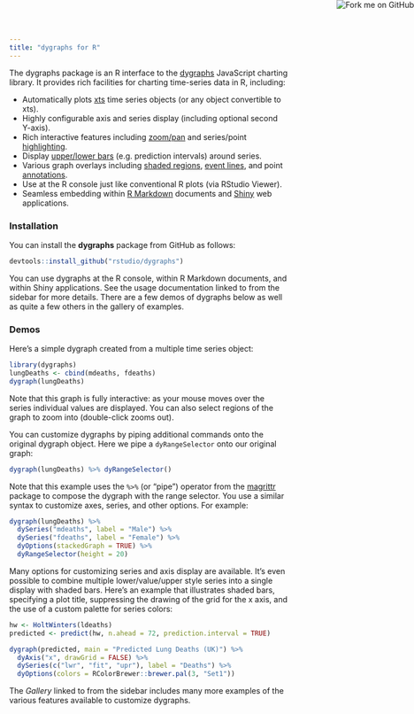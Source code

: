 ```yaml
---
title: "dygraphs for R"
---
```


The dygraphs package is an R interface to the [dygraphs](http://dygraphs.com) JavaScript charting library. It provides rich facilities for charting time-series data in R, including:

- Automatically plots [xts](http://cran.rstudio.com/web/packages/xts/index.html) time series objects (or any object convertible to xts).
- Highly configurable axis and series display (including optional second Y-axis).
- Rich interactive features including [zoom/pan](gallery-range-selector.html) and series/point [highlighting](gallery-series-highlighting.html).
- Display [upper/lower bars](gallery-upper-lower-bars.html) (e.g. prediction intervals) around series.
- Various graph overlays including [shaded regions](gallery-shaded-regions.html), [event lines](gallery-event-lines.html), and point [annotations](gallery-annotations.html).
- Use at the R console just like conventional R plots (via RStudio Viewer).
- Seamless embedding within [R Markdown](r-markdown.html) documents and [Shiny](shiny.html) web applications.

### Installation

You can install the **dygraphs** package from GitHub as follows:

```r
devtools::install_github("rstudio/dygraphs")
```

You can use dygraphs at the R console, within R Markdown documents, and within Shiny applications. See the usage documentation linked to from the sidebar for more details. There are a few demos of dygraphs below as well as quite a few others in the gallery of examples.

### Demos

Here's a simple dygraph created from a multiple time series object:

```r
library(dygraphs)
lungDeaths <- cbind(mdeaths, fdeaths)
dygraph(lungDeaths)
```

Note that this graph is fully interactive: as your mouse moves over the series individual values are displayed. You can also select regions of the graph to zoom into (double-click zooms out).

You can customize dygraphs by piping additional commands onto the original dygraph object. Here we pipe a `dyRangeSelector` onto our original graph:

```r
dygraph(lungDeaths) %>% dyRangeSelector()
```

Note that this example uses the `%>%` (or "pipe") operator from the [magrittr](http://cran.r-project.org/web/packages/magrittr/vignettes/magrittr.html) package to compose the dygraph with the range selector. You use a similar syntax to customize axes, series, and other options. For example:

```r
dygraph(lungDeaths) %>%
  dySeries("mdeaths", label = "Male") %>%
  dySeries("fdeaths", label = "Female") %>%
  dyOptions(stackedGraph = TRUE) %>%
  dyRangeSelector(height = 20)
```

Many options for customizing series and axis display are available. It's even possible to combine multiple lower/value/upper style series into a single display with shaded bars. Here's an example that illustrates shaded bars, specifying a plot title, suppressing the drawing of the grid for the x axis, and the use of a custom palette for series colors:


```r
hw <- HoltWinters(ldeaths)
predicted <- predict(hw, n.ahead = 72, prediction.interval = TRUE)

dygraph(predicted, main = "Predicted Lung Deaths (UK)") %>%
  dyAxis("x", drawGrid = FALSE) %>%
  dySeries(c("lwr", "fit", "upr"), label = "Deaths") %>%
  dyOptions(colors = RColorBrewer::brewer.pal(3, "Set1"))
```

The *Gallery* linked to from the sidebar includes many more examples of the various features available to customize dygraphs.


<!-- Fork me on Github Button -->

<a href="https://github.com/rstudio/dygraphs"><img style="position: absolute; top: 0; right: 0; border: 0;" src="https://camo.githubusercontent.com/38ef81f8aca64bb9a64448d0d70f1308ef5341ab/68747470733a2f2f73332e616d617a6f6e6177732e636f6d2f6769746875622f726962626f6e732f666f726b6d655f72696768745f6461726b626c75655f3132313632312e706e67" alt="Fork me on GitHub" data-canonical-src="https://s3.amazonaws.com/github/ribbons/forkme_right_darkblue_121621.png"></a>




